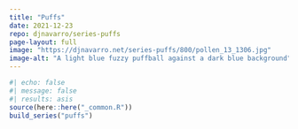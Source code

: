 ```yaml
---
title: "Puffs"
date: 2021-12-23
repo: djnavarro/series-puffs
page-layout: full
image: "https://djnavarro.net/series-puffs/800/pollen_13_1306.jpg"
image-alt: "A light blue fuzzy puffball against a dark blue background"
---
```

   
::: {.grid}
  
```r
#| echo: false
#| message: false
#| results: asis
source(here::here("_common.R"))
build_series("puffs")
```
   
:::
   

